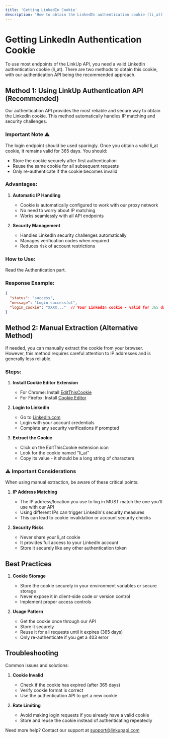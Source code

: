 ```yaml
---
title: 'Getting LinkedIn Cookie'
description: 'How to obtain the LinkedIn authentication cookie (li_at)'
---
```


# Getting LinkedIn Authentication Cookie

To use most endpoints of the LinkUp API, you need a valid LinkedIn authentication cookie (li_at). There are two methods to obtain this cookie, with our authentication API being the recommended approach.

## Method 1: Using LinkUp Authentication API (Recommended)

Our authentication API provides the most reliable and secure way to obtain the LinkedIn cookie. This method automatically handles IP matching and security challenges.

### Important Note ⚠️

The login endpoint should be used sparingly. Once you obtain a valid li_at cookie, it remains valid for 365 days. You should:
- Store the cookie securely after first authentication
- Reuse the same cookie for all subsequent requests
- Only re-authenticate if the cookie becomes invalid

### Advantages:


1. **Automatic IP Handling**
   - Cookie is automatically configured to work with our proxy network
   - No need to worry about IP matching
   - Works seamlessly with all API endpoints

2. **Security Management**
   - Handles LinkedIn security challenges automatically
   - Manages verification codes when required
   - Reduces risk of account restrictions

### How to Use:

Read the Authentication part.

### Response Example:

```json
{
  "status": "success",
  "message": "Login successful",
  "login_cookie": "XXXX..."  // Your LinkedIn cookie - valid for 365 days
}
```

## Method 2: Manual Extraction (Alternative Method)

If needed, you can manually extract the cookie from your browser. However, this method requires careful attention to IP addresses and is generally less reliable.

### Steps:

1. **Install Cookie Editor Extension**
   - For Chrome: Install [EditThisCookie](https://chrome.google.com/webstore/detail/editthiscookie/fngmhnnpilhplaeedifhccceomclgfbg)
   - For Firefox: Install [Cookie Editor](https://addons.mozilla.org/en-US/firefox/addon/edit-cookie/)

2. **Login to LinkedIn**
   - Go to [LinkedIn.com](https://www.linkedin.com)
   - Login with your account credentials
   - Complete any security verifications if prompted

3. **Extract the Cookie**
   - Click on the EditThisCookie extension icon
   - Look for the cookie named "li_at"
   - Copy its value - it should be a long string of characters

### ⚠️ Important Considerations

When using manual extraction, be aware of these critical points:

1. **IP Address Matching**
   - The IP address/location you use to log in MUST match the one you'll use with our API
   - Using different IPs can trigger LinkedIn's security measures
   - This can lead to cookie invalidation or account security checks

2. **Security Risks**
   - Never share your li_at cookie
   - It provides full access to your LinkedIn account
   - Store it securely like any other authentication token

## Best Practices

1. **Cookie Storage**
   - Store the cookie securely in your environment variables or secure storage
   - Never expose it in client-side code or version control
   - Implement proper access controls

2. **Usage Pattern**
   - Get the cookie once through our API
   - Store it securely
   - Reuse it for all requests until it expires (365 days)
   - Only re-authenticate if you get a 403 error

## Troubleshooting

Common issues and solutions:

1. **Cookie Invalid**
   - Check if the cookie has expired (after 365 days)
   - Verify cookie format is correct
   - Use the authentication API to get a new cookie

2. **Rate Limiting**
   - Avoid making login requests if you already have a valid cookie
   - Store and reuse the cookie instead of authenticating repeatedly

Need more help? Contact our support at support@linkupapi.com